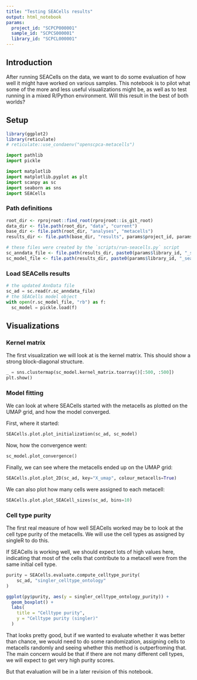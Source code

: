 ```yaml
---
title: "Testing SEACells results"
output: html_notebook
params:
  project_id: "SCPCP000001"
  sample_id: "SCPCS000001"
  library_id: "SCPCL000001"
---
```


## Introduction

After running SEACells on the data, we want to do some evaluation of how well it might have worked on various samples.
This notebook is to pilot what some of the more and less useful visualizations might be, as well as to test running in a mixed R/Python environment.
Will this result in the best of both worlds?

## Setup

```r
library(ggplot2)
library(reticulate)
# reticulate::use_condaenv("openscpca-metacells")
```

```python
import pathlib
import pickle

import matplotlib
import matplotlib.pyplot as plt
import scanpy as sc
import seaborn as sns
import SEACells
```

### Path definitions

```r
root_dir <- rprojroot::find_root(rprojroot::is_git_root)
data_dir <- file.path(root_dir, "data", "current")
base_dir <- file.path(root_dir, "analyses", "metacells")
results_dir <- file.path(base_dir, "results", params$project_id, params$sample_id)

# these files were created by the `scripts/run-seacells.py` script
sc_anndata_file <- file.path(results_dir, paste0(params$library_id, "_seacells.h5ad"))
sc_model_file <- file.path(results_dir, paste0(params$library_id, "_seacells_model.pkl"))
```

### Load SEACells results

```python
# the updated AnnData file
sc_ad = sc.read(r.sc_anndata_file)
# the SEACells model object
with open(r.sc_model_file, "rb") as f:
  sc_model = pickle.load(f)
```


## Visualizations

### Kernel matrix

The first visualization we will look at is the kernel matrix.
This should show a strong block-diagonal structure.

```python
_ = sns.clustermap(sc_model.kernel_matrix.toarray()[:500, :500])
plt.show()
```

### Model fitting

We can look at where SEACells started with the metacells as plotted on the UMAP grid, and how the model converged.

First, where it started:

```python
SEACells.plot.plot_initialization(sc_ad, sc_model)
```

Now, how the convergence went:

```python
sc_model.plot_convergence()
```

Finally, we can see where the metacells ended up on the UMAP grid:

```python
SEACells.plot.plot_2D(sc_ad, key="X_umap", colour_metacells=True)
```

We can also plot how many cells were assigned to each metacell:

```python
SEACells.plot.plot_SEACell_sizes(sc_ad, bins=10)
```

### Cell type purity

The first real measure of how well SEACells worked may be to look at the cell type purity of the metacells.
We will use the cell types as assigned by singleR to do this.

If SEACells is working well, we should expect lots of high values here, indicating that most of the cells that contribute to a metacell were from the same initial cell type.

```python
purity = SEACells.evaluate.compute_celltype_purity(
    sc_ad, "singler_celltype_ontology"
)
```

```r
ggplot(py$purity, aes(y = singler_celltype_ontology_purity)) +
  geom_boxplot() +
  labs(
    title = "Celltype purity",
    y = "Celltype purity (singler)"
  )
```

That looks pretty good, but if we wanted to evaluate whether it was better than chance, we would need to do some randomization, assigning cells to metacells randomly and seeing whether this method is outperfroming that.
The main concern would be that if there are not many different cell types, we will expect to get very high purity scores.

But that evaluation will be in a later revision of this notebook.
